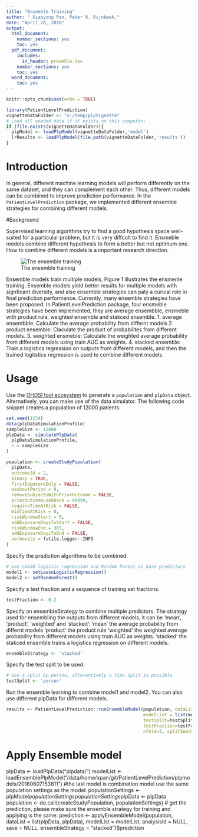 ```yaml
---
title: "Ensmeble Training"
author: " Xiaoyong Pan, Peter R. Rijnbeek,"
date: "April 20, 2018"
output:   
  html_document:
    number_sections: yes
    toc: yes
  pdf_document:
    includes:
      in_header: preamble.tex
    number_sections: yes
    toc: yes
  word_document:
    toc: yes
---
```


```r
knitr::opts_chunk$set(echo = TRUE)
```

```r
library(PatientLevelPrediction)
vignetteDataFolder <- "s:/temp/plpVignette"
# Load all needed data if it exists on this computer:
if (file.exists(vignetteDataFolder)){
  plpModel <- loadPlpModel(vignetteDataFolder,'model')
  lrResults <- loadPlpModel(file.path(vignetteDataFolder,'results'))
}
```

\newpage
# Introduction

In general, different machine learning models will perform differently on the same dataset, and they can complement each other. Thus, different models can be combined to improve prediction performance.
In the `PatientLevelPrediction` package, we implemented different ensemble strategies for combining different models.

#Background

Supervised learning algorithms try to find a good hypothesis space well-suited for a particular problem, but it is very diffcult to find it. Ensmeble models combine different hypothesis 
to form a better but not optimum one. How to combine different models is a important research direction.

![The ensemble training](ensemble.png)

Ensemble models train multiple models, Figure 1 illustrates the ensmenle training. Ensemble models yield better results for multiple models with signficant diversity, and also ensemble strategies can paly a curical role in final prediction performance. Currently, many ensemble strategies have been proposed.
In PatientLevelPrediction package, four ensmeble strategies have been implemented, they are average ensembble, ensmeble with product rule, weighted ensemble and stakced ensemble.
1. average ensembble: Calculate the average probability from differnt models
2. product ensemble:  Claculate the product of probabilites from different models.
3. weighted ensmeble: Calculate the weighted average probability from different models using train AUC as weights.
4. stacked ensemble:  Train a logistics regression on outputs from different models, and then the trained logitstics regression is used to combine different models. 

# Usage

Use the [OHDSI tool ecosystem](https://github.com/OHDSI) to generate a `population` and `plpData` object. Alternatively, you can make use of the data simulator. The following code snippet creates a population of 12000 patients.

```r
set.seed(1234)
data(plpDataSimulationProfile)
sampleSize <- 12000
plpData <- simulatePlpData(
  plpDataSimulationProfile,
  n = sampleSize
)

population <- createStudyPopulation(
  plpData,
  outcomeId = 2,
  binary = TRUE,
  firstExposureOnly = FALSE,
  washoutPeriod = 0,
  removeSubjectsWithPriorOutcome = FALSE,
  priorOutcomeLookback = 99999,
  requireTimeAtRisk = FALSE,
  minTimeAtRisk = 0,
  riskWindowStart = 0,
  addExposureDaysToStart = FALSE,
  riskWindowEnd = 365,
  addExposureDaysToEnd = FALSE,
  verbosity = futile.logger::INFO
)
```

Specify the prediction algorithms to be combined.

```r
# Use LASSO logistic regression and Random Forest as base predictors
model1 <- setLassoLogisticRegression()
model2 <- setRandomForest()
```

Specify a test fraction and a sequence of training set fractions.

```r
testFraction <- 0.2

```

Specify an ensembleStrategy to combine multiple predictors. 
The strategy used for ensembling the outputs from different models, 
it can be 'mean', 'product',  'weighted' and 'stacked':
'mean'     the average probability from differnt models
'product'  the product rule
'weighted' the weighted average probability from different models using train AUC as weights.
'stacked'  the stakced ensemble trains a logistics regression on different models.

```r
ensembleStrategy <- 'stacked'

```

Specify the test split to be used.

```r
# Use a split by person, alterantively a time split is possible
testSplit <- 'person'
```

Run the ensemble learning to combine model1 and model2. You can also use different plpData for different models.

```r
results <- PatientLevelPrediction::runEnsembleModel(population, dataList = list(plpData, plpData), 
                                                    modelList = list(model1, model2),
                                                    testSplit=testSplit,
                                                    testFraction=testFraction,
                                                    nfold=3, splitSeed=1000, ensembleStrategy = ensembleStrategy) 
```


# Apply Ensemble model
plpData <- loadPlpData("plpdata/")
modelList <- loadEnsemblePlpModel("/data/home/xpan/git/PatientLevelPrediction/plpmodels/20180607153811")  #the last model is combination model
use the same population settings as the model:
populationSettings <- plpModel$populationSettings
populationSettings$plpData <- plpData
population <- do.call(createStudyPopulation, populationSettings)
# get the prediction, please make sure the ensemble strategy for training and applying is the same:
prediction <- applyEnsembleModel(population,
                                  dataList = list(plpData, plpData),
                                  modelList = modelList,
                                  analysisId = NULL,
                                  save = NULL,
                                  ensembleStrategy = "stacked")$prediction

